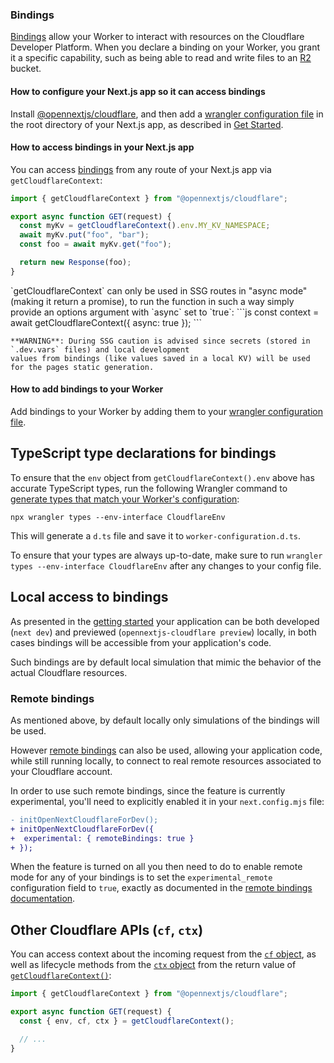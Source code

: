 
### Bindings

[Bindings](https://developers.cloudflare.com/workers/runtime-apis/bindings/) allow your Worker to interact with resources on the Cloudflare Developer Platform. When you declare a binding on your Worker, you grant it a specific capability, such as being able to read and write files to an [R2](https://developers.cloudflare.com/r2/) bucket.

#### How to configure your Next.js app so it can access bindings

Install [@opennextjs/cloudflare](https://www.npmjs.com/package/@opennextjs/cloudflare), and then add a [wrangler configuration file](https://developers.cloudflare.com/workers/wrangler/configuration/) in the root directory of your Next.js app, as described in [Get Started](/cloudflare/get-started#3-create-a-wranglerjson-file).

#### How to access bindings in your Next.js app

You can access [bindings](https://developers.cloudflare.com/workers/runtime-apis/bindings/) from any route of your Next.js app via `getCloudflareContext`:

```js
import { getCloudflareContext } from "@opennextjs/cloudflare";

export async function GET(request) {
  const myKv = getCloudflareContext().env.MY_KV_NAMESPACE;
  await myKv.put("foo", "bar");
  const foo = await myKv.get("foo");

  return new Response(foo);
}
```

<Callout type='info'>
	`getCloudflareContext` can only be used in SSG routes in "async mode" (making it return a promise), to run the function in such a way simply provide an options argument with `async` set to `true`:
	```js
	const context = await getCloudflareContext({ async: true });
	```

    **WARNING**: During SSG caution is advised since secrets (stored in `.dev.vars` files) and local development
    values from bindings (like values saved in a local KV) will be used for the pages static generation.

</Callout>

#### How to add bindings to your Worker

Add bindings to your Worker by adding them to your [wrangler configuration file](https://developers.cloudflare.com/workers/wrangler/configuration/).

## TypeScript type declarations for bindings

To ensure that the `env` object from `getCloudflareContext().env` above has accurate TypeScript types, run the following Wrangler command to [generate types that match your Worker's configuration](https://developers.cloudflare.com/workers/languages/typescript/#generate-types-that-match-your-workers-configuration-experimental):

```
npx wrangler types --env-interface CloudflareEnv
```

This will generate a `d.ts` file and save it to `worker-configuration.d.ts`.

To ensure that your types are always up-to-date, make sure to run `wrangler types --env-interface CloudflareEnv` after any changes to your config file.

## Local access to bindings

As presented in the [getting started](/cloudflare/get-started#12-develop-locally) your application can be both developed (`next dev`) and
previewed (`opennextjs-cloudflare preview`) locally, in both cases bindings will be accessible from your application's code.

Such bindings are by default local simulation that mimic the behavior of the actual Cloudflare resources.

### Remote bindings

As mentioned above, by default locally only simulations of the bindings will be used.

However [remote bindings](https://developers.cloudflare.com/workers/development-testing/#remote-bindings) can also be
used, allowing your application code, while still running locally, to connect to real remote resources associated to your
Cloudflare account.

In order to use such remote bindings, since the feature is currently experimental, you'll need to explicitly
enabled it in your `next.config.mjs` file:

```diff
- initOpenNextCloudflareForDev();
+ initOpenNextCloudflareForDev({
+  experimental: { remoteBindings: true }
+ });
```

When the feature is turned on all you then need to do to enable remote mode for any of your bindings
is to set the `experimental_remote` configuration field to `true`, exactly
as documented in the [remote bindings documentation](https://developers.cloudflare.com/workers/development-testing/#remote-bindings).

## Other Cloudflare APIs (`cf`, `ctx`)

You can access context about the incoming request from the [`cf` object](https://developers.cloudflare.com/workers/runtime-apis/request/#the-cf-property-requestinitcfproperties), as well as lifecycle methods from the [`ctx` object](https://developers.cloudflare.com/workers/runtime-apis/context) from the return value of [`getCloudflareContext()`](https://github.com/opennextjs/opennextjs-cloudflare/blob/main/packages/cloudflare/src/api/cloudflare-context.ts):

```js
import { getCloudflareContext } from "@opennextjs/cloudflare";

export async function GET(request) {
  const { env, cf, ctx } = getCloudflareContext();

  // ...
}
```
